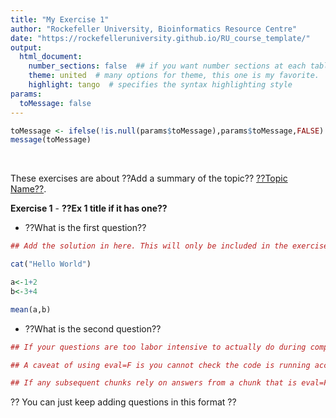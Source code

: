 ```yaml
---
title: "My Exercise 1"
author: "Rockefeller University, Bioinformatics Resource Centre"
date: "https://rockefelleruniversity.github.io/RU_course_template/"
output: 
  html_document:
    number_sections: false  ## if you want number sections at each table header
    theme: united  # many options for theme, this one is my favorite.
    highlight: tango  # specifies the syntax highlighting style
params:
  toMessage: false    
---
```


```r
toMessage <- ifelse(!is.null(params$toMessage),params$toMessage,FALSE)
message(toMessage)
```


<p>&nbsp;</p>
These exercises are about ??Add a summary of the topic?? [??Topic Name??](https://rockefelleruniversity.github.io/RU_course_template/). 

**Exercise 1** - **??Ex 1 title if it has one??**

- ??What is the first question??
```r
## Add the solution in here. This will only be included in the exercise sections. This is controlled by the echo=toMessage in the markdown header  ie:

cat("Hello World")

a<-1+2
b<-3+4

mean(a,b)

```

- ??What is the second question??
```r
## If your questions are too labor intensive to actually do during compilation you can add eval=F to the markdown header.

## A caveat of using eval=F is you cannot check the code is running accurately, so it is good to at elast double check it yourself first

## If any subsequent chunks rely on answers from a chunk that is eval=F, you will need to load them back in. Ideally this will be done behind the scenes by setting echp=F for the chunk that just loads. 


```


?? You can just keep adding questions in this format ??
